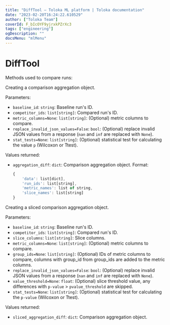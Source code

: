 ```yaml
---
title: "DiffTool — Toloka ML platform | Toloka documentation"
date: "2023-02-20T16:24:22.610529"
author: ["Toloka Team"]
coverId: F_bIcOYF9yjrxkPZrXc3
tags: ["engineering"]
ogDescription: ""
docsMenu: "mlMenu"
---
```


# DiffTool

Methods used to compare runs:

<Cut title="get_aggregation_diff(self, baseline_id, competitor_ids, metric_columns, replace_invalid_json_values, stat_tests)">

Creating a comparison aggregation object.

Parameters:

* `baseline_id`: `string`: Baseline run's ID.
* `competitor_ids`: `list[string]`: Compared run's ID.
* `metric_columns=None`: `list[string]`: (Optional) metric columns to compare.
* `replace_invalid_json_values=False`: `bool`: (Optional) replace invalid JSON values from a response (`nan` and `inf` are replaced with `None`).
* `stat_tests=None`: `list[string]`: (Optional) statistical test for calculating the value `p` (Wilcoxon or Ttest).

Values returned:

* `aggregation_diff`: `dict`: Comparison aggregation object. Format:

    ```js
    {
        'data': list[dict],
        'run_ids': list[string],
        'metric_names': list of string,
        'slice_names': list[string]
    }
    ```

</Cut>

<Cut title="get_sliced_aggregation_diff(self, aseline_id, competitor_ids, slice_columns, metric_columns, group_ids, replace_invalid_json_values, pvalue_threshold, stat_tests)">

Creating a sliced comparison aggregation object.

Parameters:

* `baseline_id`: `string`: Baseline run's ID.
* `competitor_ids`: `list[string]`: Compared run's ID.
* `slice_columns`: `list[string]`: Slice columns.
* `metric_columns=None`: `list[string]`: (Optional) metric columns to compare.
* `group_ids=None`: `list[string]`: (Optional) IDs of metric columns to compare, columns with group_id from group_ids are added to the metric columns.
* `replace_invalid_json_values=False`: `bool`: (Optional) replace invalid JSON values from a response (`nan` and `inf` are replaced with `None`).
* `value_threshold=None`: `float`: (Optional) slice threshold value, any differences with `p-value` > `pvalue_threshold` are skipped.
* `stat_tests=None`: `list[string]`: (Optional) statistical test for calculating the `p-value` (Wilcoxon or Ttest).

Values returned:

* `sliced_aggregation_diff`: `dict`: Comparison aggregation object.

</Cut>
